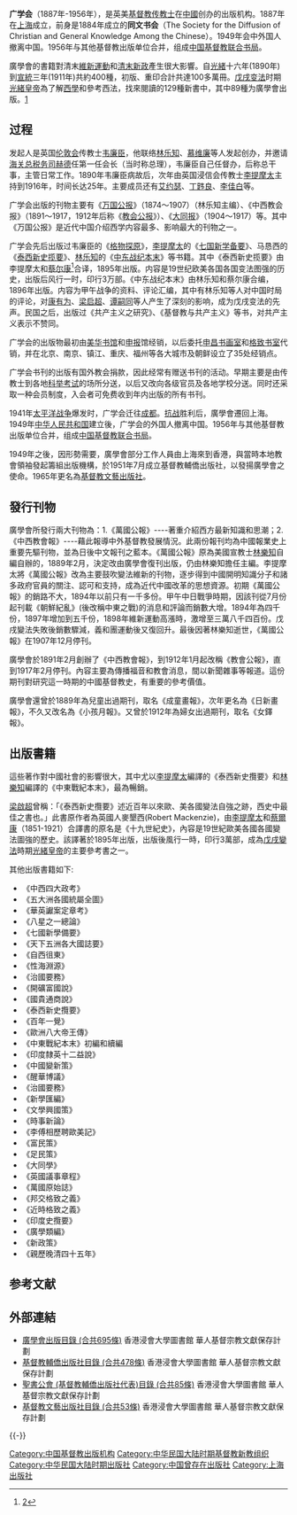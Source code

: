 '''广学会'''（1887年-1956年），是英美[[基督教|基督教]][[传教士|传教士]]在[[中國|中國]]创办的出版机构。1887年在[[上海|上海]]成立，前身是1884年成立的'''同文书会'''（The Society for the Diffusion of Christian and General Knowledge Among the Chinese）。1949年会中外国人撤离中国。1956年与其他基督教出版单位合并，组成[[中国基督教联合书局|中国基督教联合书局]]。

廣學會的書籍對清末[[維新運動|維新運動]]和[[清末新政|清末新政]]產生很大影響。自[[光緒|光緒]]十六年(1890年)到[[宣統|宣統]]三年(1911年)共約400種，初版、重印合計共達100多萬冊。[[戊戌变法|戊戌变法]]时期[[光緒皇帝|光緒皇帝]]為了解[[西學|西學]]和參考西法，找來閱讀的129種新書中，其中89種为廣學會出版。[http://www.china.com.cn/international/txt/2003-07/14/content_5365551.htm]{{Wayback|url=http://www.china.com.cn/international/txt/2003-07/14/content_5365551.htm |date=20070929143530 }}

==过程==
发起人是英国[[伦敦会|伦敦会]]传教士[[韦廉臣|韦廉臣]]，他联络[[林乐知|林乐知]]、[[慕维廉|慕维廉]]等人发起创办，并邀请[[海关总税务司|海关总税务司]][[赫德|赫德]]任第一任会长（当时称总理），韦廉臣自己任督办，后称总干事，主管日常工作。1890年韦廉臣病故后，次年由英国浸信会传教士[[李提摩太|李提摩太]]主持到1916年，时间长达25年。主要成员还有[[艾约瑟|艾约瑟]]、[[丁韪良|丁韪良]]、[[李佳白|李佳白]]等。

广学会出版的刊物主要有《[[万国公报|万国公报]]》（1874～1907）（林乐知主编）、《中西教会报》（1891～1917，1912年后称《[[教会公报|教会公报]]》）、《[[大同报|大同报]]》（1904～1917）等。其中《万国公报》是近代中国介绍西学内容最多、影响最大的刊物之一。
    
广学会先后出版过韦廉臣的《[[格物探原|格物探原]]》，[[李提摩太|李提摩太]]的《[[七国新学备要|七国新学备要]]》、马恳西的《[[泰西新史揽要|泰西新史揽要]]》、[[林乐知|林乐知]]的《[[中东战纪本末|中东战纪本末]]》等书籍。其中《泰西新史揽要》由李提摩太和[[蔡尔康|蔡尔康]]<ref>[http://www.shtong.gov.cn/newsite/node2/node4429/node4432/node70711/node70715/node70723/userobject1ai53907.html]</ref>合译，1895年出版。内容是19世纪欧美各国各国变法图强的历史，出版后风行一时，印行3万部。《中东战纪本末》由林乐知和蔡尔康合编，1896年出版。内容为甲午战争的资料、评论汇编，其中有林乐知等人对中国时局的评论，对[[康有为|康有为]]、[[梁启超|梁启超]]、[[谭嗣同|谭嗣同]]等人产生了深刻的影响，成为戊戌变法的先声。民国之后，出版过《共产主义之研究》、《基督教与共产主义》等书，对共产主义表示不赞同。
    
广学会的出版物最初由[[美华书馆|美华书馆]]和[[申报|申报]]馆经销，以后委托[[申昌书画室|申昌书画室]]和[[格致书室|格致书室]]代销，并在北京、南京、镇江、重庆、福州等各大城市及朝鲜设立了35处经销点。

广学会书刊的出版有国外教会捐款，因此经常有赠送书刊的活动。早期主要是由传教士到各地[[科举考试|科举考试]]的场所分送，以后又改向各级官员及各地学校分送。同时还采取一种会员制度，入会者可免费收到年内出版的所有书刊。

1941年[[太平洋战争|太平洋战争]]爆发时，广学会迁往[[成都|成都]]。[[中國抗日戰爭|抗战]]胜利后，廣學會遷回上海。1949年[[中华人民共和国|中华人民共和国]]建立後，广学会的外国人撤离中国。1956年与其他基督教出版单位合并，组成[[中国基督教联合书局|中国基督教联合书局]]。

1949年之後，因形勢需要，廣學會部分工作人員由上海來到香港，與當時本地教會領袖發起籌組出版機構，於1951年7月成立基督教輔僑出版社，以發揚廣學會之使命。1965年更名為[https://web.archive.org/web/20180706081207/http://www.cclc.org.hk/about_hist.php 基督教文藝出版社]。

== 發行刊物 ==
廣學會所發行兩大刊物為：1.《萬國公報》----著重介紹西方最新知識和思潮；2.《中西教會報》----藉此報導中外基督教發展情況。此兩份報刊均為中國報業史上重要先驅刊物，並為日後中文報刊之藍本。《萬國公報》原為美國宣教士[[林樂知|林樂知]]自編自辦的，1889年2月，決定改由廣學會復刊出版，仍由林樂知擔任主編。李提摩太將《萬國公報》改為主要鼓吹變法維新的刊物，逐步得到中國開明知識分子和諸多政府官員的關注、認可和支持，成為近代中國改革的思想資源。初期《萬國公報》的銷路不大，1894年以前只有一千多份。甲午中日戰爭時期，因該刊從7月份起刊載《朝鮮紀亂》(後改稱中東之戰)的消息和評論而銷數大增。1894年為四千份，1897年增加到五千份，1898年維新運動高漲時，激增至三萬八千四百份。戊戌變法失敗後銷數驟減，義和團運動後又復回升。最後因著林樂知逝世，《萬國公報》在1907年12月停刊。

廣學會於1891年2月創辦了《中西教會報》，到1912年1月起改稱《教會公報》，直到1917年2月停刊。內容主要為傳播福音和教會消息，間以新聞雜事等報道。這份期刊對研究這一時期的中國基督教史，有重要的參考價值。

廣學會還曾於1889年為兒童出過期刊，取名《成童畫報》，次年更名為《日新畫報》，不久又改名為《小孩月報》。又曾於1912年為婦女出過期刊，取名《女鐸報》。

== 出版書籍 ==
這些著作對中國社會的影響很大，其中尤以[[李提摩太|李提摩太]]編譯的《泰西新史攬要》和[[林樂知|林樂知]]編譯的《中東戰紀本末》，最為暢銷。

[[梁啟超|梁啟超]]曾稱：「《泰西新史攬要》述近百年以來歐、美各國變法自強之跡，西史中最佳之書也。」此書原作者為英國人麥墾西(Robert Mackenzie)，由[[李提摩太|李提摩太]]和[[蔡爾康|蔡爾康]]（1851-1921）合譯書的原名是《十九世紀史》，內容是19世紀歐美各國各國變法圖強的歷史。該譯著於1895年出版，出版後風行一時，印行3萬部，成為[[戊戌變法|戊戌變法]]時期[[光緒皇帝|光緒皇帝]]的主要參考書之一。

其他出版書籍如下:
*《中西四大政考》
*《五大洲各國統屬全圖》
*《華英讞案定章考》
*《八星之一總論》
*《七國新學備要》
*《天下五洲各大國誌要》
*《自西徂東》
*《性海淵源》
*《治國要務》
*《開礦富國說》
*《國貴通商說》
*《泰西新史攬要》
*《百年一覺》
*《歐洲八大帝王傳》
*《中東戰紀本末》初編和續編
*《印度隸英十二益說》
*《中國變新策》
*《醒華博議》
*《治國要務》
*《新學匯編》
*《文學興國策》
*《時事新論》
*《李傅相歷聘歐美記》
*《富民策》
*《足民策》
*《大同學》
*《英國議事章程》
*《萬國原始誌》
*《邦交格致之義》
*《近時格致之義》
*《印度史攬要》
*《廣學類編》
*《新政策》
*《親歷晚清四十五年》

== 参考文献 ==
{{Reflist}}

== 外部連結 ==
* [http://libproject.hkbu.edu.hk/was40/search?channelid=34946&searchword=%27%25%27%20and%20(Publisher=%27%E5%BB%A3%E5%AD%B8%E6%9C%83%27)&sortfield=%2BTitle_English 廣學會出版目錄 (合共695條)] {{Wayback|url=http://libproject.hkbu.edu.hk/was40/search?channelid=34946&searchword=%27%25%27%20and%20(Publisher=%27%E5%BB%A3%E5%AD%B8%E6%9C%83%27)&sortfield=%2BTitle_English |date=20220407004041 }} 香港浸會大學圖書館 華人基督宗教文獻保存計劃
* [http://libproject.hkbu.edu.hk/was40/search?channelid=34946&searchword=%27%25%27%20and%20(Publisher=%27%E5%9F%BA%E7%9D%A3%E6%95%99%E8%BC%94%E5%83%91%E5%87%BA%E7%89%88%E7%A4%BE%27)&sortfield=%2BTitle_English  基督教輔僑出版社目錄 (合共478條)] {{Wayback|url=http://libproject.hkbu.edu.hk/was40/search?channelid=34946&searchword=%27%25%27%20and%20(Publisher=%27%E5%9F%BA%E7%9D%A3%E6%95%99%E8%BC%94%E5%83%91%E5%87%BA%E7%89%88%E7%A4%BE%27)&sortfield=%2BTitle_English |date=20220407005611 }} 香港浸會大學圖書館 華人基督宗教文獻保存計劃
* [http://libproject.hkbu.edu.hk/was40/search?channelid=34946&searchword=%27%25%27%20and%20(Publisher=%27%E8%81%96%E6%9B%B8%E5%85%AC%E6%9C%83%20(%E5%9F%BA%E7%9D%A3%E6%95%99%E8%BC%94%E5%83%91%E5%87%BA%E7%89%88%E7%A4%BE%E4%BB%A3%E8%A1%A8)%27)&sortfield=%2BTitle_English   聖書公會 (基督教輔僑出版社代表)目錄 (合共85條)] {{Wayback|url=http://libproject.hkbu.edu.hk/was40/search?channelid=34946&searchword=%27%25%27%20and%20(Publisher=%27%E8%81%96%E6%9B%B8%E5%85%AC%E6%9C%83%20(%E5%9F%BA%E7%9D%A3%E6%95%99%E8%BC%94%E5%83%91%E5%87%BA%E7%89%88%E7%A4%BE%E4%BB%A3%E8%A1%A8)%27)&sortfield=%2BTitle_English |date=20220407005648 }} 香港浸會大學圖書館 華人基督宗教文獻保存計劃
* [http://libproject.hkbu.edu.hk/was40/search?channelid=34946&searchword=%27%25%27%20and%20(Publisher=%27%E5%9F%BA%E7%9D%A3%E6%95%99%E6%96%87%E8%97%9D%E5%87%BA%E7%89%88%E7%A4%BE%27)&sortfield=%2BTitle_English  基督教文藝出版社目錄 (合共53條)] {{Wayback|url=http://libproject.hkbu.edu.hk/was40/search?channelid=34946&searchword=%27%25%27%20and%20(Publisher=%27%E5%9F%BA%E7%9D%A3%E6%95%99%E6%96%87%E8%97%9D%E5%87%BA%E7%89%88%E7%A4%BE%27)&sortfield=%2BTitle_English |date=20220407005544 }} 香港浸會大學圖書館 華人基督宗教文獻保存計劃

{{-}}
{{中国基督教史|ROC}}
{{上海出版机构}}

[[Category:中国基督教出版机构|Category:中国基督教出版机构]]
[[Category:中华民国大陆时期基督教新教组织|Category:中华民国大陆时期基督教新教组织]]
[[Category:中华民国大陆时期出版社|Category:中华民国大陆时期出版社]]
[[Category:中国曾存在出版社|Category:中国曾存在出版社]]
[[Category:上海出版社|Category:上海出版社]]